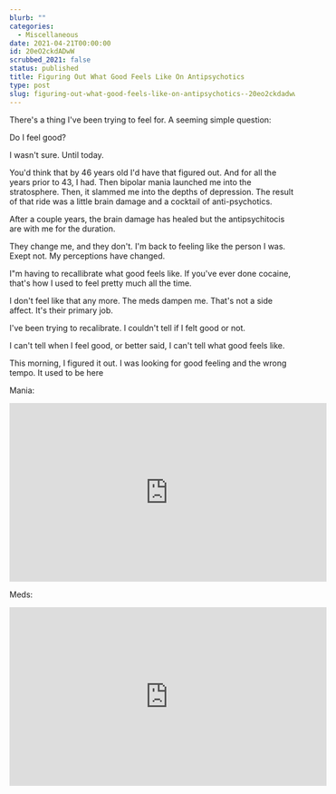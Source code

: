 ```yaml
---
blurb: ""
categories:
  - Miscellaneous
date: 2021-04-21T00:00:00
id: 20eO2ckdADwW
scrubbed_2021: false
status: published
title: Figuring Out What Good Feels Like On Antipsychotics
type: post
slug: figuring-out-what-good-feels-like-on-antipsychotics--20eo2ckdadww
---
```


There's a thing I've been trying to feel for. A seeming simple question:  

Do I feel good?

I wasn't sure. Until today. 

You'd think that by 46 years old I'd have that figured out. And for all the years prior to 43, I had. Then bipolar mania launched me into the stratosphere. Then, it slammed me into the depths of depression. The result of that ride was a little brain damage and a cocktail of anti-psychotics. 

After a couple years, the brain damage has healed but the antipsychitocis are with me for the duration. 

They change me, and they don't. I'm back to feeling like the person I was. Exept not. My perceptions have changed. 


I"m having to recallibrate what good feels like. If you've ever done cocaine, that's how I used to feel pretty much all the time. 

I don't feel like that any more. The meds dampen me. That's not a side affect. It's their primary job. 

I've been trying to recalibrate. I couldn't tell if I felt good or not. 

I can't tell when I feel good, or better said, I can't tell what good feels like. 

This morning, I figured it out. I was looking for good feeling and the wrong tempo. It used to be here

Mania:

<iframe width="560" height="315" src="https://www.youtube.com/embed/EpYHp-W51H4?start=753&end=768" title="YouTube video player" frameborder="0" allow="accelerometer; autoplay; clipboard-write; encrypted-media; gyroscope; picture-in-picture" allowfullscreen></iframe>


Meds:

<iframe width="560" height="315" src="https://www.youtube.com/embed/EpYHp-W51H4?start=25&end=43" title="YouTube video player" frameborder="0" allow="accelerometer; autoplay; clipboard-write; encrypted-media; gyroscope; picture-in-picture" allowfullscreen></iframe>